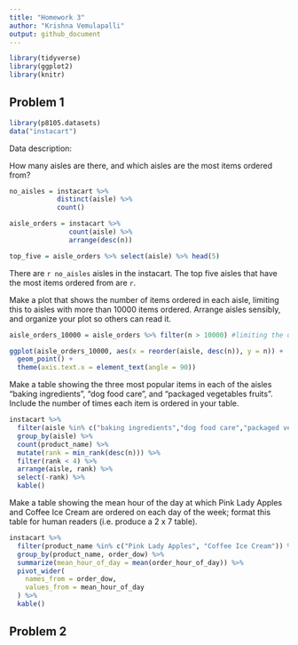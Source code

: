 ```yaml
---
title: "Homework 3"
author: "Krishna Vemulapalli"
output: github_document
---
```


```r
library(tidyverse)
library(ggplot2)
library(knitr)
```

## Problem 1
```r
library(p8105.datasets)
data("instacart")
```

Data description:



How many aisles are there, and which aisles are the most items ordered from?

```r
no_aisles = instacart %>% 
            distinct(aisle) %>% 
            count()

aisle_orders = instacart %>% 
               count(aisle) %>% 
               arrange(desc(n))

top_five = aisle_orders %>% select(aisle) %>% head(5)
```

There are `r no_aisles` aisles in the instacart. The top five aisles that have the most items ordered from are `r `.

Make a plot that shows the number of items ordered in each aisle, limiting this to aisles with more than 10000 items ordered. Arrange aisles sensibly, and organize your plot so others can read it.

```r
aisle_orders_10000 = aisle_orders %>% filter(n > 10000) #limiting the dataset to contain only aisles that have orders more than 10000 items#

ggplot(aisle_orders_10000, aes(x = reorder(aisle, desc(n)), y = n)) + 
  geom_point() + 
  theme(axis.text.x = element_text(angle = 90))
```

Make a table showing the three most popular items in each of the aisles “baking ingredients”, “dog food care”, and “packaged vegetables fruits”. Include the number of times each item is ordered in your table.

```r
instacart %>% 
  filter(aisle %in% c("baking ingredients","dog food care","packaged vegetables fruits")) %>%
  group_by(aisle) %>% 
  count(product_name) %>%
  mutate(rank = min_rank(desc(n))) %>%
  filter(rank < 4) %>%
  arrange(aisle, rank) %>%
  select(-rank) %>%
  kable()
```

Make a table showing the mean hour of the day at which Pink Lady Apples and Coffee Ice Cream are ordered on each day of the week; format this table for human readers (i.e. produce a 2 x 7 table).

```r
instacart %>% 
  filter(product_name %in% c("Pink Lady Apples", "Coffee Ice Cream")) %>%
  group_by(product_name, order_dow) %>%
  summarize(mean_hour_of_day = mean(order_hour_of_day)) %>%
  pivot_wider(
    names_from = order_dow,
    values_from = mean_hour_of_day
  ) %>%
  kable()
```

## Problem 2

